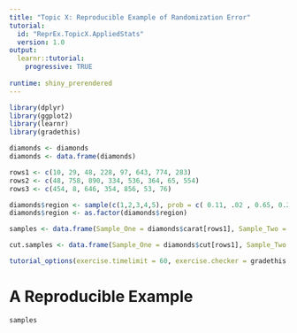 ```yaml
---
title: "Topic X: Reproducible Example of Randomization Error"
tutorial:
  id: "ReprEx.TopicX.AppliedStats"
  version: 1.0
output: 
  learnr::tutorial:
    progressive: TRUE
    
runtime: shiny_prerendered
---
```


```r
library(dplyr)
library(ggplot2)
library(learnr)
library(gradethis)

diamonds <- diamonds
diamonds <- data.frame(diamonds)

rows1 <- c(10, 29, 48, 228, 97, 643, 774, 283)
rows2 <- c(48, 758, 890, 334, 536, 364, 65, 554)
rows3 <- c(454, 8, 646, 354, 856, 53, 76)

diamonds$region <- sample(c(1,2,3,4,5), prob = c( 0.11, .02 , 0.65, 0.20, .02), nrow(diamonds), replace = TRUE)
diamonds$region <- as.factor(diamonds$region)

samples <- data.frame(Sample_One = diamonds$carat[rows1], Sample_Two = diamonds$carat[rows2], Sample_Three = c(diamonds$carat[rows3], 5))

cut.samples <- data.frame(Sample_One = diamonds$cut[rows1], Sample_Two = diamonds$cut[rows2], Sample_Three = diamonds$cut[c(rows3, 753)])

tutorial_options(exercise.timelimit = 60, exercise.checker = gradethis::grade_learnr)
```


# A Reproducible Example

```r
samples
```

```r

```
